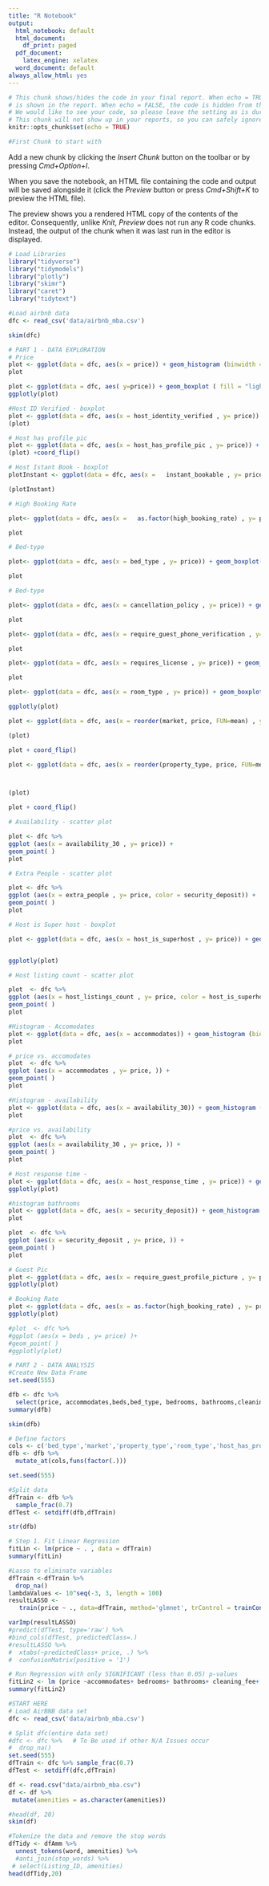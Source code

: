 ```yaml
---
title: "R Notebook"
output:
  html_notebook: default
  html_document:
    df_print: paged
  pdf_document:
    latex_engine: xelatex
  word_document: default
always_allow_html: yes
---
```

```r

# This chunk shows/hides the code in your final report. When echo = TRUE, the code
# is shown in the report. When echo = FALSE, the code is hidden from the final report.
# We would like to see your code, so please leave the setting as is during the course.
# This chunk will not show up in your reports, so you can safely ignore its existence.
knitr::opts_chunk$set(echo = TRUE)
```

```r
#First Chunk to start with
```
Add a new chunk by clicking the *Insert Chunk* button on the toolbar or by pressing *Cmd+Option+I*.

When you save the notebook, an HTML file containing the code and output will be saved alongside it (click the *Preview* button or press *Cmd+Shift+K* to preview the HTML file). 

The preview shows you a rendered HTML copy of the contents of the editor. Consequently, unlike *Knit*, *Preview* does not run any R code chunks. Instead, the output of the chunk when it was last run in the editor is displayed.
```r
# Load Libraries
library("tidyverse")
library("tidymodels")
library("plotly")
library("skimr")
library("caret")
library("tidytext")
```

```r
#Load airbnb data
dfc <- read_csv('data/airbnb_mba.csv')
```

```r
skim(dfc)
```

```r
# PART 1 - DATA EXPLORATION
# Price
plot <- ggplot(data = dfc, aes(x = price)) + geom_histogram (binwidth = 100, fill = "lightblue",color="black")
plot
```

```r
plot <- ggplot(data = dfc, aes( y=price)) + geom_boxplot ( fill = "lightblue",color="black")
ggplotly(plot)
```

```r
#Host ID Verified - boxplot
plot <- ggplot(data = dfc, aes(x = host_identity_verified , y= price)) + geom_boxplot(fill="lightblue", color="black")
(plot)
```

```r
# Host has profile pic
plot <- ggplot(data = dfc, aes(x = host_has_profile_pic , y= price)) + geom_boxplot(fill="lightblue", color="black")
(plot) +coord_flip()
```

```r
# Host Istant Book - boxplot
plotInstant <- ggplot(data = dfc, aes(x =   instant_bookable , y= price)) + geom_boxplot(fill="lightblue", color="black")

(plotInstant)

```
```r
# High Booking Rate

plot<- ggplot(data = dfc, aes(x =   as.factor(high_booking_rate) , y= price)) + geom_boxplot(fill="lightblue", color="black")

plot
```

```r
# Bed-type

plot<- ggplot(data = dfc, aes(x = bed_type , y= price)) + geom_boxplot(fill="lightblue", color="black")

plot
```

```r
# Bed-type

plot<- ggplot(data = dfc, aes(x = cancellation_policy , y= price)) + geom_boxplot(fill="lightblue", color="black")

plot
```


```r
plot<- ggplot(data = dfc, aes(x = require_guest_phone_verification , y= price)) + geom_boxplot(fill="lightblue", color="black")

plot

```


```r
plot<- ggplot(data = dfc, aes(x = requires_license , y= price)) + geom_boxplot(fill="lightblue", color="black")

plot
```


```r
plot<- ggplot(data = dfc, aes(x = room_type , y= price)) + geom_boxplot(fill="lightblue", color="black")

ggplotly(plot)
```

```r
plot <- ggplot(data = dfc, aes(x = reorder(market, price, FUN=mean) , y= price)) + geom_boxplot(fill="lightblue", color="black")

(plot)

plot + coord_flip()
```

```r
plot <- ggplot(data = dfc, aes(x = reorder(property_type, price, FUN=median) , y= price)) + geom_boxplot(fill="lightblue", color="black")



(plot)

plot + coord_flip()
```



```r
# Availability - scatter plot

plot <- dfc %>%
ggplot (aes(x = availability_30 , y= price)) +
geom_point( ) 
plot

```
```r
# Extra People - scatter plot 

plot <- dfc %>%
ggplot (aes(x = extra_people , y= price, color = security_deposit)) +
geom_point( ) 
plot

```


```r
# Host is Super host - boxplot

plot <- ggplot(data = dfc, aes(x = host_is_superhost , y= price)) + geom_boxplot(fill="lightblue", color="black")


ggplotly(plot)

```
```r

# Host listing count - scatter plot

plot  <- dfc %>%
ggplot (aes(x = host_listings_count , y= price, color = host_is_superhost)) +
geom_point( ) 
plot

```

```r
#Histogram - Accomodates
plot <- ggplot(data = dfc, aes(x = accommodates)) + geom_histogram (binwidth = 1, fill = "lightblue",color="black")
plot
```
```r
# price vs. accomodates
plot  <- dfc %>%
ggplot (aes(x = accommodates , y= price, )) +
geom_point( ) 
plot

```
```r
#Histogram - availability 
plot <- ggplot(data = dfc, aes(x = availability_30)) + geom_histogram (binwidth = 1, fill = "lightblue",color="black")
plot
```
```r
#price vs. availability
plot  <- dfc %>%
ggplot (aes(x = availability_30 , y= price, )) +
geom_point( ) 
plot

```

```r
# Host response time - 
plot <- ggplot(data = dfc, aes(x = host_response_time , y= price)) + geom_boxplot(fill="lightblue", color="black")
ggplotly(plot)
```

```r
#histogram bathrooms
plot <- ggplot(data = dfc, aes(x = security_deposit)) + geom_histogram (binwidth = 100, fill = "lightblue",color="black")
plot
```


```r
plot  <- dfc %>%
ggplot (aes(x = security_deposit , y= price, )) +
geom_point( ) 
plot

```


```r
# Guest Pic
plot <- ggplot(data = dfc, aes(x = require_guest_profile_picture , y= price)) + geom_boxplot(fill="lightblue", color="black")
ggplotly(plot)

```

```r
# Booking Rate
plot <- ggplot(data = dfc, aes(x = as.factor(high_booking_rate) , y= price)) + geom_boxplot(fill="lightblue", color="black")
ggplotly(plot)
```

```r
#plot  <- dfc %>%
#ggplot (aes(x = beds , y= price) )+
#geom_point( ) 
#ggplotly(plot)
```

```r
# PART 2 - DATA ANALYSIS 
#Create New Data Frame
set.seed(555)
```

```r
dfb <- dfc %>%
  select(price, accommodates,beds,bed_type, bedrooms, bathrooms,cleaning_fee,host_has_profile_pic,market,maximum_nights, minimum_nights, property_type, room_type )
summary(dfb)
```

```r
skim(dfb)
```

```r
# Define factors
cols <- c('bed_type','market','property_type','room_type','host_has_profile_pic')
dfb <- dfb %>%
  mutate_at(cols,funs(factor(.)))
```

```r
set.seed(555)
```

```r
#Split data
dfTrain <- dfb %>% 
  sample_frac(0.7)
dfTest <- setdiff(dfb,dfTrain)
```

```r
str(dfb)
```

```r
# Step 1. Fit Linear Regression    
fitLin <- lm(price ~ . , data = dfTrain)
summary(fitLin)
```

```r
#Lasso to eliminate variables 
dfTrain <-dfTrain %>% 
  drop_na()
lambdaValues <- 10^seq(-3, 3, length = 100)
resultLASSO <- 
   train(price ~ ., data=dfTrain, method='glmnet', trControl = trainControl(method='cv', number =10), tuneGrid = expand.grid(alpha=1, lambda = lambdaValues))  #%>%
```

```r
varImp(resultLASSO) 
#predict(dfTest, type='raw') %>%
#bind_cols(dfTest, predictedClass=.)
#resultLASSO %>% 
#  xtabs(~predictedClass+ price, .) %>% 
#  confusionMatrix(positive = '1')
```

```r
# Run Regression with only SIGNIFICANT (less than 0.05) p-values
fitLin2 <- lm (price ~accommodates+ bedrooms+ bathrooms+ cleaning_fee+ property_type+ room_type, data = dfTrain)
summary(fitLin2)
```

```r
#START HERE
# Load AirBNB data set 
dfc <- read_csv('data/airbnb_mba.csv')
```

```r
# Split dfc(entire data set)
#dfc <- dfc %>%   # To Be used if other N/A Issues occur 
#  drop_na()
set.seed(555)
dfTrain <- dfc %>% sample_frac(0.7)
dfTest <- setdiff(dfc,dfTrain)
```

```r
df <- read.csv("data/airbnb_mba.csv")
df <- df %>% 
 mutate(amenities = as.character(amenities))
```

```r
#head(df, 20) 
skim(df)
```

```r
#Tokenize the data and remove the stop words
dfTidy <- dfAmm %>%
  unnest_tokens(word, amenities) %>% 
  #anti_join(stop_words) %>%
 # select(Listing_ID, amenities)
head(dfTidy,20)
```